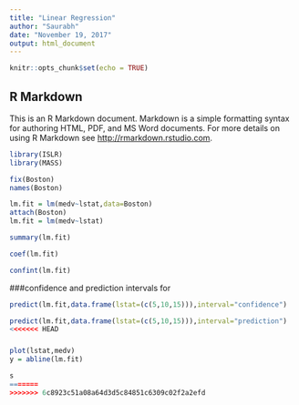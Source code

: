 ```yaml
---
title: "Linear Regression"
author: "Saurabh"
date: "November 19, 2017"
output: html_document
---
```


```r
knitr::opts_chunk$set(echo = TRUE)
```

## R Markdown

This is an R Markdown document. Markdown is a simple formatting syntax for authoring HTML, PDF, and MS Word documents. For more details on using R Markdown see <http://rmarkdown.rstudio.com>.

```r
library(ISLR)
library(MASS)
```

```r
fix(Boston)
names(Boston)
```

```r
lm.fit = lm(medv~lstat,data=Boston)
attach(Boston)
lm.fit = lm(medv~lstat)
```

```r
summary(lm.fit)
```

```r
coef(lm.fit)
```

```r
confint(lm.fit)
```

###confidence and prediction intervals for

```r
predict(lm.fit,data.frame(lstat=(c(5,10,15))),interval="confidence")
```

```r
predict(lm.fit,data.frame(lstat=(c(5,10,15))),interval="prediction")
<<<<<<< HEAD
```

###

```r
plot(lstat,medv)
y = abline(lm.fit)
```


```r
s
=======
>>>>>>> 6c8923c51a08a64d3d5c84851c6309c02f2a2efd
```